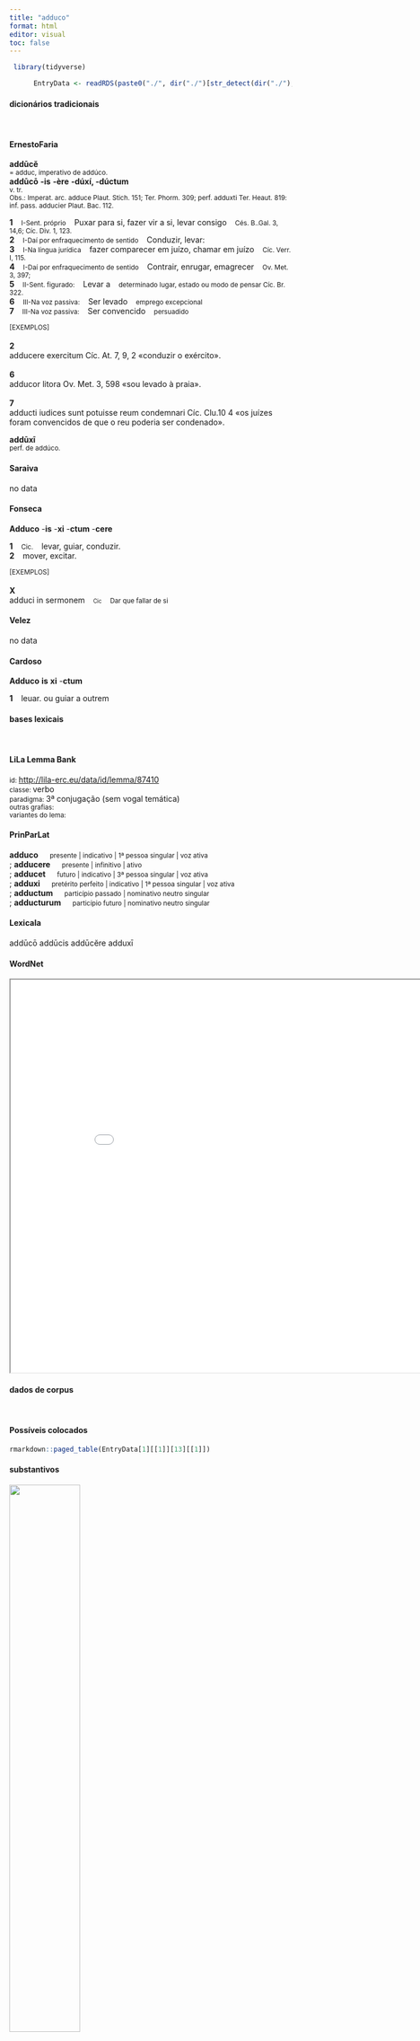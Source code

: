 ```yaml
---
title: "adduco"
format: html
editor: visual
toc: false
---
```



```r
 library(tidyverse) 

      EntryData <- readRDS(paste0("./", dir("./")[str_detect(dir("./"), "_xx97-100-100-117-99-111xx_.rds")]))

```


#### dicionários tradicionais

&emsp;




::: panel-tabset

#### ErnestoFaria

<b>addūcĕ</b> <br> <small>= adduc, imperativo de addúco.</small> <br> <small></small> 
 <b>addūcō</b> <b>-is</b> <b>-ère</b> <b>-dúxí, -dúctum</b> <br> <small>v. tr.</small> <br> <small>Obs.: Imperat. arc. adduce Plaut. Stich. 151; Ter. Phorm. 309; perf. adduxti Ter. Heaut. 819: inf. pass. adducier Plaut. Bac. 112.</small>   <p> <b>1</b> &ensp; <small>I-Sent. próprio</small> &ensp; Puxar para si, fazer vir a si, levar consigo &ensp; <small>Cés. B..Gal. 3, 14,6; Cíc. Div. 1, 123.</small> <br> <b>2</b> &ensp; <small>I-Daí por enfraquecimento de sentido</small> &ensp; Conduzir, levar: &ensp; <small></small> <br> <b>3</b> &ensp; <small>I-Na língua jurídica</small> &ensp; fazer comparecer em juízo, chamar em juízo &ensp; <small>Cíc. Verr. I, 115.</small> <br> <b>4</b> &ensp; <small>I-Daí por enfraquecimento de sentido</small> &ensp; Contrair, enrugar, emagrecer &ensp; <small>Ov. Met. 3, 397;</small> <br> <b>5</b> &ensp; <small>II-Sent. figurado:</small> &ensp; Levar a &ensp; <small>determinado lugar, estado ou modo de pensar Cíc. Br. 322.</small> <br> <b>6</b> &ensp; <small>III-Na voz passiva:</small> &ensp; Ser levado &ensp; <small>emprego excepcional</small> <br> <b>7</b> &ensp; <small>III-Na voz passiva:</small> &ensp; Ser convencido &ensp; <small>persuadido</small> </p>   <p><small>[EXEMPLOS]</small><br> <br><b>2</b><br>adducere exercitum Cíc. At. 7, 9, 2 «conduzir o exército». <br> <br><b>6</b><br>adducor litora Ov. Met. 3, 598 «sou levado à praia». <br> <br><b>7</b><br>adducti iudices sunt potuisse reum condemnari Cíc. Clu.10 4 «os juízes foram convencidos de que o reu poderia ser condenado». </p> 
 <b>addūxī</b> <br> <small>perf. de addúco.</small> <br> <small></small>




#### Saraiva

no data




#### Fonseca

<b>Adduco</b> -<b>is</b> -<b>xi</b> -<b>ctum</b> -<b>cere</b>   <p> <b>1</b> &ensp; <small>Cic.</small> &ensp; levar, guiar, conduzir. <br> <b>2</b> &ensp; mover, excitar. </p>   <p><small>[EXEMPLOS]</small><br> <br><b>X</b><br>adduci in sermonem &ensp; <small><small>Cic</small></small> &ensp; <small>Dar que fallar de si</small> </p>




#### Velez

no data




#### Cardoso

<b>Adduco</b> <b>is</b> <b>xi</b> -<b>ctum</b>   <p> <b>1</b> &ensp; leuar. ou guiar a outrem </p>


:::



#### bases lexicais

&emsp;






::: panel-tabset

#### LiLa Lemma Bank

<small> id: </small> <a href=' http://lila-erc.eu/data/id/lemma/87410 ' target="_blank"> http://lila-erc.eu/data/id/lemma/87410 </a> <br>
<small> classe: </small> verbo    <br>
<small> paradigma: </small> 3ª conjugação (sem vogal temática) <br>
<small> outras grafias: </small>  <br>
<small> variantes do lema: </small>  <br>





#### PrinParLat

<b> adduco </b>&emsp;<small> presente | indicativo | 1ª pessoa singular | voz ativa </small><br>
; <b> adducere </b>&emsp;<small> presente | infinitivo | ativo </small><br>
; <b> adducet </b>&emsp;<small> futuro | indicativo | 3ª pessoa singular | voz ativa </small><br>
; <b> adduxi </b>&emsp;<small> pretérito perfeito | indicativo | 1ª pessoa singular | voz ativa </small><br>
; <b> adductum </b>&emsp;<small> particípio passado | nominativo neutro singular </small><br>
; <b> adducturum </b>&emsp;<small> particípio futuro | nominativo neutro singular </small><br>





#### Lexicala

addūcō 
 addūcis 
 addūcĕre 
 adduxī




#### WordNet

<iframe width='900' height='700' src='Media/Tree__xx97-100-100-117-99-111xx__sem_type_lexemes_pt.html'>

</iframe>


:::



#### dados de corpus

&emsp;




::: panel-tabset

#### Possíveis colocados

```r

rmarkdown::paged_table(EntryData[1][[1]][13][[1]])

```


#### substantivos

![](./Media/wordcloud__xx97-100-100-117-99-111xx__BY_collocate_scoreSUBST.webp){width=50% fig-alt='This chart plots collocate by scoreSUBST, for the headword adduco here are all the values plotted: collocate: discrimen; scoreSUBST: 3. collocate: spes; scoreSUBST: 2. collocate: iubeo; scoreSUBST: 0. collocate: Caesar; scoreSUBST: 0. collocate: ut; scoreSUBST: 0. collocate: possum; scoreSUBST: 0. collocate: sui; scoreSUBST: 0'}




#### adjetivos

![](./Media/wordcloud__xx97-100-100-117-99-111xx__BY_collocate_scoreADJ.webp){width=50% fig-alt='This chart plots collocate by scoreADJ, for the headword adduco here are all the values plotted: collocate: discrimen; scoreADJ: 0. collocate: spes; scoreADJ: 0. collocate: iubeo; scoreADJ: 0. collocate: Caesar; scoreADJ: 0. collocate: ut; scoreADJ: 0. collocate: possum; scoreADJ: 0. collocate: sui; scoreADJ: 0'}




#### verbos

![](./Media/wordcloud__xx97-100-100-117-99-111xx__BY_collocate_scoreVERBO.webp){width=50% fig-alt='This chart plots collocate by scoreVERBO, for the headword adduco here are all the values plotted: collocate: discrimen; scoreVERBO: 0. collocate: spes; scoreVERBO: 0. collocate: iubeo; scoreVERBO: 2. collocate: Caesar; scoreVERBO: 0. collocate: ut; scoreVERBO: 0. collocate: possum; scoreVERBO: 2. collocate: sui; scoreVERBO: 0'}




#### advérbios

![](./Media/wordcloud__xx97-100-100-117-99-111xx__BY_collocate_scoreADV.webp){width=50% fig-alt='This chart plots collocate by scoreADV, for the headword adduco here are all the values plotted: collocate: discrimen; scoreADV: 0. collocate: spes; scoreADV: 0. collocate: iubeo; scoreADV: 0. collocate: Caesar; scoreADV: 0. collocate: ut; scoreADV: 0. collocate: possum; scoreADV: 0. collocate: sui; scoreADV: 0'}




#### preposições e conjunções

![](./Media/wordcloud__xx97-100-100-117-99-111xx__BY_collocate_scoreFUNC.webp){width=50% fig-alt='This chart plots collocate by scoreFUNC, for the headword adduco here are all the values plotted: collocate: discrimen; scoreFUNC: 0. collocate: spes; scoreFUNC: 0. collocate: iubeo; scoreFUNC: 0. collocate: Caesar; scoreFUNC: 0. collocate: ut; scoreFUNC: 20. collocate: possum; scoreFUNC: 0. collocate: sui; scoreFUNC: 0'}


:::



::: panel-tabset

#### ExemplosTraduzidos

<p> non possum <b>adduci</b> ut suspicer te pecunia captum <br> <small> Cic.Phil.1.33.3 <br> Não posso ser levado a suspeitar que tu foste seduzido por dinheiro. <small> [JDD] </small> </small> </p>
; <p> res in extremum est <b>adducta</b> discrimen de libertate decernitur <br> <small> Cic.Phil.6.19.7 <br> A situação foi levada ao último limite; luta-se pela liberdade. <small> [JDD] </small> </small> </p>
; <p> me tuae litterae numquam in tantam spem <b>adduxerunt</b> quantam aliorum <br> <small> Cic.Att.3.19.2 <br> Tuas cartas nunca me levaram a tanta esperança como a dos outros. <small> [JDD] </small> </small> </p>
; <p> ruborem sibi exprimere non possunt nec prohibetur hic nec <b>adducitur</b> <br> <small> Sen.Ep.11.7 <br> não podem por si mesmos expressar o rubor; nem é impedido nem é provocado. <small> [JDD] </small> </small> </p>
; <p> quibus pacem atque amicitiam petentibus liberaliter respondet obsidesque ad se <b>adduci</b> iubet <br> <small> Caes.Gal.4.18.3 <br> a esses, que pediam paz e amizade, responde amigavelmente e ordena que lhe sejam trazidos reféns. <small> [JDD] </small> </small> </p>
; <p> quibus rebus <b>adductus</b> Caesar non exspectandum sibi statuit dum omnibus fortunis sociorum consumptis in Santonos Heluetii peruenirent <br> <small> Caes.Gal.1.11.6 <br> Movido por essas coisas, César decidiu que não devia ficar esperando, enquanto os helvécios, depois de arruinadas todas as fortunas dos aliados, chegassem aos santões. <small> [JDD] </small> </small> </p>





#### Frequência por autor

![](./Media/barchart__xx97-100-100-117-99-111xx__lemma_BY_author_Frequencies.webp){width=50% fig-alt='This charts plots the frequency of lemma by author_Frequencies. The Caesar subcorpus registers the highest normalized frequency, with the value of 9.82 and an absolute frequency of 26. The Phaedrus subcorpus follows, with a normalized frequency of 0 and an absolute frequency of 0. the subcorpus with the least normalized frequency is Horatius with the normalized value of 0 and an absolute freqeuncy of 0. here are all the values: subcorpus: Caesar ; normalized frequency: 26 ; absolute frequency: 9.81947276984667. subcorpus: Cicero ; normalized frequency: 47 ; absolute frequency: 2.9279110911764. subcorpus: Horatius ; normalized frequency: 0 ; absolute frequency: 0. subcorpus: Ovidius ; normalized frequency: 2 ; absolute frequency: 3.43170899107756. subcorpus: Phaedrus ; normalized frequency: 0 ; absolute frequency: 0. subcorpus: Sallustius ; normalized frequency: 4 ; absolute frequency: 3.71023096187738. subcorpus: Seneca ; normalized frequency: 8 ; absolute frequency: 1.49306657210578. subcorpus: Suetonius ; normalized frequency: 0 ; absolute frequency: 0. subcorpus: Tacitus ; normalized frequency: 0 ; absolute frequency: 0. subcorpus: Vergilius ; normalized frequency: 0 ; absolute frequency: 0. subcorpus: Hieronymus ; normalized frequency: 1 ; absolute frequency: 2.24668613794653'}




#### Frequência por gênero

![](./Media/barchart__xx97-100-100-117-99-111xx__lemma_BY_genre_Frequencies.webp){width=50% fig-alt='This charts plots the frequency of lemma by genre_Frequencies. The Prosa.histórica subcorpus registers the highest normalized frequency, with the value of 7.3 and an absolute frequency of 30. The Prosa.oratória subcorpus follows, with a normalized frequency of 2.88 and an absolute frequency of 30. the subcorpus with the least normalized frequency is Poesia.lírica with the normalized value of 0 and an absolute freqeuncy of 0. here are all the values: subcorpus: Prosa.histórica ; normalized frequency: 30 ; absolute frequency: 7.30300153363032. subcorpus: Prosa.filosófica ; normalized frequency: 11 ; absolute frequency: 1.81216124940281. subcorpus: Prosa.oratória ; normalized frequency: 30 ; absolute frequency: 2.88037790558121. subcorpus: Prosa.epistolográfica ; normalized frequency: 12 ; absolute frequency: 3.1797344921699. subcorpus: Poesia.lírica ; normalized frequency: 0 ; absolute frequency: 0. subcorpus: Poesia.didática ; normalized frequency: 2 ; absolute frequency: 1.69649673424379. subcorpus: Poesia.trágica ; normalized frequency: 2 ; absolute frequency: 1.73731758165393. subcorpus: Poesia.épica ; normalized frequency: 0 ; absolute frequency: 0. subcorpus: Prosa.ficcional ; normalized frequency: 1 ; absolute frequency: 2.24668613794653'}




#### Frequência por século

![](./Media/barchart__xx97-100-100-117-99-111xx__lemma_BY_period_Frequencies.webp){width=50% fig-alt='This charts plots the frequency of lemma by period_Frequencies. The I.a.C. subcorpus registers the highest normalized frequency, with the value of 3.58 and an absolute frequency of 77. The II.d.C. subcorpus follows, with a normalized frequency of 0 and an absolute frequency of 0. the subcorpus with the least normalized frequency is II.d.C. with the normalized value of 0 and an absolute freqeuncy of 0. here are all the values: subcorpus: I.a.C. ; normalized frequency: 77 ; absolute frequency: 3.5838957412148. subcorpus: I.d.C. ; normalized frequency: 10 ; absolute frequency: 1.52975370965275. subcorpus: II.d.C. ; normalized frequency: 0 ; absolute frequency: 0. subcorpus: IV.d.C. ; normalized frequency: 1 ; absolute frequency: 2.24668613794653'}


:::

